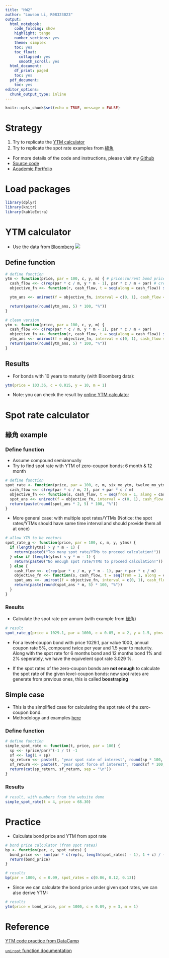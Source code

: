 ```yaml
---
title: "HW2"
author: "Lowson Li, R08323023"
output:
  html_notebook:
    code_folding: show
    highlight: tango
    number_sections: yes
    theme: simplex
    toc: yes
    toc_float:
      collapsed: yes
      smooth_scroll: yes
  html_document:
    df_print: paged
    toc: yes
  pdf_document:
    toc: yes
editor_options:
  chunk_output_type: inline
---
```


```r
knitr::opts_chunk$set(echo = TRUE, message = FALSE)
```
# Strategy
1. Try to replicate the [YTM calculator](https://www.calkoo.com/en/ytm-calculator)
2. Try to replicate the spot rate examples from [綠角](http://greenhornfinancefootnote.blogspot.com/2010/06/how-to-compute-theoretical-spot-rates.html)


* For more details of the code and instructions, please visit my [Github](https://github.com/isthatlowsonli/Financial_Engineering)
 + [Source code](https://github.com/isthatlowsonli/Financial_Engineering/blob/master/Script/HW2.Rmd)
 + [Academic Portfolio](https://isthatlowsonli.github.io//Financial_Engineering/Script/practice.nb.html)

# Load packages
```r
library(dplyr)
library(knitr)
library(kableExtra)
```

# YTM calculator 

* Use the data from [Bloomberg](https://www.bloomberg.com/markets/rates-bonds/government-bonds/us)
![](https://i.imgur.com/zNk7Zc6.png)

## Define function
```r
# define function
ytm <- function(price, par = 100, c, y, m) { # price:current bond price, par: bond par value(with default value $100), c: bond coupon rate, y: years to maturity, m: compounded period per year
  cash_flow <<- c(rep(par * c / m, y * m - 1), par * c / m + par) # create cash flow vector
  objective_fn <<- function(r, cash_flow, t = seq(along = cash_flow)) sum(-price,cash_flow / (1 + r)^t) # setting the objective function to find the YTM, represented as 'r'

  ytm_ans <<- uniroot(f = objective_fn, interval = c(0, 1), cash_flow = cash_flow)$root # find the root of the objective function

  return(paste(round(ytm_ans, 5) * 100, "%"))
}
```

```r
# clean version 
ytm <- function(price, par = 100, c, y, m) {
  cash_flow <<- c(rep(par * c / m, y * m - 1), par * c / m + par)
  objective_fn <<- function(r, cash_flow, t = seq(along = cash_flow)) sum(-price, cash_flow / (1 + r)^t)
  ytm_ans <<- uniroot(f = objective_fn, interval = c(0, 1), cash_flow = cash_flow)$root
  return(paste(round(ytm_ans, 5) * 100, "%"))
}
```

## Results

* For bonds with 10 years to maturity (with Bloomberg data):

```r
ytm(price = 103.36, c = 0.015, y = 10, m = 1)
```


* Note: you can check the result by [online YTM calculator](https://www.calkoo.com/en/ytm-calculator)

# Spot rate calculator
## 綠角 example
### Define function 

* Assume compound semiannually
* Try to find spot rate with YTM of zero-coupon bonds: 6 month & 12 month

```r
# define function 
spot_rate <- function(price, par = 100, c, m, six_mo_ytm, twelve_mo_ytm) {
  cash_flow <<- c(rep(par * c / m, 2), par + par * c / m)
  objective_fn <<- function(s, cash_flow, t = seq(from = 1, along = cash_flow)) sum(-price, cash_flow / (1 + c(six_mo_ytm / m, twelve_mo_ytm / m, s))^t)
  spot_ans <<- uniroot(f = objective_fn, interval = c(0, 1), cash_flow = cash_flow)$root
  return(paste(round(spot_ans * 2, 5) * 100, "%"))
}
```

* More general case: with multiple spot rates/YTMs (Notice: the spot rates/YTMs should have same time interval and should provide them all at once)

```r
# allow YTM to be vectors
spot_rate_g <- function(price, par = 100, c, m, y, ytms) {
  if (length(ytms) > y * m - 1) {
    return(paste0("Too many spot rate/YTMs to proceed calculation!"))
  } else if (length(ytms) < y * m - 1) {
    return(paste0("No enough spot rate/YTMs to proceed calculation!"))
  } else {
    cash_flow <<- c(rep(par * c / m, y * m - 1), par + par * c / m)
    objective_fn <<- function(s, cash_flow, t = seq(from = 1, along = cash_flow)) sum(-price, cash_flow / (1 + c(ytms / m, s))^t)
    spot_ans <<- uniroot(f = objective_fn, interval = c(0, 1), cash_flow = cash_flow)$root
    return(paste(round(spot_ans * m, 5) * 100, "%"))
  }
}
```

### Results
* Calculate the spot rate per annum (with example from [綠角](http://greenhornfinancefootnote.blogspot.com/2010/06/how-to-compute-theoretical-spot-rates.html))

```r
# result
spot_rate_g(price = 1029.1, par = 1000, c = 0.05, m = 2, y = 1.5, ytms =c(0.01, 0.02))
```

* For a level-coupon bond with price 1029.1, par value 1000, annual coupon rate 5%, compound twice per year and 1.5 year to maturity. Along with the spot rate for 6 months bond and 12 months bond 1% and 2% seperately, we have the equivelent spot rate 3.029 %.

* If the spot rates of the zero-coupon bonds are **not enough** to calculate the spot rate of the given level-coupon bonds: new spot rates are generate from previous ones, this is called **boostraping**

## Simple case

* This is the simplified case for calculating the spot rate of the zero-coupon bond.
* Methodology and examples [here](https://www.trignosource.com/finance/spot%20rate.html#Calculator)

### Define function

```r
# define function 
simple_spot_rate <- function(t, price, par = 100) {
  sp <<- (price/par)^(-1 / t) -1
  sf <<- log(1 + sp)
  sp_return <<- paste(t, "year spot rate of interest", round(sp * 100, 2), "%")
  sf_return <<- paste(t, "year spot force of interest", round(sf * 100, 2), "%")
  return(cat(sp_return, sf_return, sep = "\n"))
}
```

### Results

```r
# result, with numbers from the website demo
simple_spot_rate(t = 4, price = 68.30)
```

# Practice

* Calculate bond price and YTM from spot rate

```r
# bond price calculator (from spot rates)
bp <- function(par, c, spot_rates) {
  bond_price <<- sum(par * c(rep(c, length(spot_rates) - 1), 1 + c) / (1 + spot_rates)^seq(along = spot_rates))
  return(bond_price)
}
```

```r
# results
bp(par = 1000, c = 0.09, spot_rates = c(0.06, 0.12, 0.13))
```

* Since we can calculate the bond price under given spot rates, we can also derive YTM:

```r
# results
ytm(price = bond_price, par = 1000, c = 0.09, y = 3, m = 1)
```


# Reference
[YTM code practice from DataCamp](https://campus.datacamp.com/courses/bond-valuation-and-analysis-in-r/yield-to-maturity?ex=12)

[`uniroot` function documentation](https://www.rdocumentation.org/packages/stats/versions/3.6.2/topics/uniroot)

